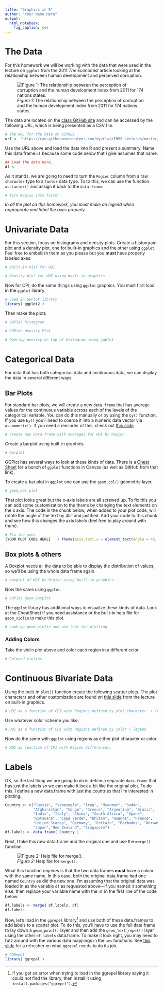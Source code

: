 ```yaml
---
title: "Graphics in R"
author: "Your Name Here"
output: 
  html_notebook:
    fig_caption: yes
---
```


# The Data

For this homework we will be working with the data that were used in the lecture on `ggplot` from the 2011 *The Economist* article looking at the relationship between human development and perceived corruption.

![*Figure 1:* The relationship between the perception of corruption and the human development index from 2011 for 174 nations states.](https://live.staticflickr.com/65535/50294412713_25bbd52230_c_d.jpg)

The data are located on the [class GitHub site](https://github.com/dyerlab/ENVS-Lectures) and can be accessed by the following URL, which is being presented as a CSV file.

```r
# The URL for the data on GitHub
url <- "https://raw.githubusercontent.com/dyerlab/ENVS-Lectures/master/data/EconomistData.csv"
```

Use the URL above and load the data into R and present a summary.  Name this data frame `df` because some code below that I give assumes that name.

```r
## Load the data here.
df <- 
```

As it stands, we are going to need to turn the `Region` column from a raw `character` type to a `factor` data type.  To to this, we can use the function `as.factor()` and assign it back to the `data.frame`.


```r
# Turn Region into factor
```


*In all the plot on this homework, you must make an legend when appropriate and label the axes properly.*


# Univariate Data

For this section, focus on histograms and density plots.  Create a historgram plot and a density plot, one for built-in graphics and the other using `ggplot`.  Feel free to embellish them as you please but you **must** have properly labeled axes.

```r
# Built-in hist for HDI

```

```r
# Density plot for HDI using built-in graphics

```

Now for CPI, do the same things using `ggplot` graphics.  You must first load in the `ggplot` library.

```r
# Load in GGPlot library
library( ggplot2 )
```

Then make the plots

```r
# GGPlot histogram
```

```r
# GGPlot density Plot
```

```r
# Overlay density on top of histogram using ggplot
```


# Categorical Data

For data that has both categorical data and continuous data, we can display the data in several different ways.  

## Bar Plots 

For standard bar plots, we will create a new `data.frame` that has average values for the continuous variable across each of the levels of the categorical variable.  You can do this manually or by using the `by()` function.  If you use `by()` you'll need to coerce it into a numeric data vector via `as.numeric()`.  If you need a reminder of this, check out [this slide](https://dyerlab.github.io/ENVS-Lectures/visualization/basic_visualization/slides.html#51).

```r
# Create new data.frame with averages for HDI by Region
```

Create a barplot using built-in graphics.

```r
# barplot
```

GGPlot has several ways to look at these kinds of data.  There is a [Cheat Sheet](https://github.com/rstudio/cheatsheets/blob/master/data-visualization-2.1.pdf) for a bunch of `ggplot` functions in Canvas (as well as GitHub from that link).  

To create a bar plot in `ggplot` one can use the `geom_col()` geometric layer.  

```r
# geom_col plot
```

That plot looks great but the x-axis labels are all screwed up.  To fix this you can add some customization to the theme by changing the text elements on the x axis.  The code in the chunk below, when added to your plot code, will rotate the angle of the text by 45° and justified.  Add your code to this chunk and see how this changes the axis labels (feel free to play around with them).

```r
# Fix the axes
{YOUR PLOT CODE HERE}   + theme(axis.text.x = element_text(angle = 45, hjust=1))
```

## Box plots & others

A Boxplot needs all the data to be able to display the distribution of values, so we'll be using the whole data frame again.

```r
# boxplot of HDI by Region using built-in graphics.
```

Now the same using `ggplot`.

```r
# GGPlot geom_boxplot
```

The `ggplot` library has additional ways to visualize these kinds of data. Look at the CheatSheet if you need assistance or the built-in help file for `geom_violin` to make this plot.



```r
# Look up geom_violin and use that for plotting
```

### Adding Colors

Take the violin plot above and color each region in a different color.  

```r
# Colored violins
```


# Continuous Bivariate Data

Using the built-in `plot()` function create the following scatter plots. The plot characters and other customization are found on [this slide](https://dyerlab.github.io/ENVS-Lectures/visualization/basic_visualization/slides.html#28) from the lecture on built-in graphics.


```r
# HDI as a function of CPI with Regions defined by plot character  + legend
```

Use whatever color scheme you like.

```r
# HDI as a function of CPI with Regions defined by color + legend
```

Now do the same with `ggplot` using regions as either plot character or color.

```r
# HDI as function of CPI with Region differences.
```



# Labels

OK, so the last thing we are going to do is define a separate `data.frame` that has just the labels so we can make it look a bit like the original plot.  To do this, I define a new data.frame with just the countries that I'm interested in plotting.

```r
Country <- c("Russia", "Venezuela", "Iraq", "Myanmar", "Sudan",
             "Afghanistan", "Congo", "Greece", "Argentina", "Brazil", 
             "India", "Italy", "China", "South Africa", "Spane", 
             "Botswana", "Cape Verde", "Bhutan", "Rwanda", "France", 
             "United States", "Germany", "Britain", "Barbados", "Norway", 
             "Japan","New Zealand", "Singapore")
df.labels <- data.frame( Country )
```

Next, I take this new data.frame and the original one and use the `merge()` function.

![*Figure 2:* Help file for `merge()`.](https://live.staticflickr.com/65535/50348700586_c9ee681494_c_d.jpg)

What this function *requires* is that the two data.frames **must** have a colum with the same name.  In this case, both the original data.frame had one named `Country` as did the new one.  I'm assuming that the original data was loaded in as the variable `df` as requested above—if you named it something else, then replace your variable name with the `df` in the first line of the code below.

```r
df.labels <- merge( df.labels, df)
df.labels
```


Now, let's load in the `ggrepel` library[^1] and use both of these data.frames to add labels to a scatter plot.  To do this, you'll have to use the full data frame to lay down a `geom_point()` layer and then add the `geom_text_repel()` layer using the other `df.labels` data.frame. To make it look right, you may need to futz around with the various data mappings in the `aes` functions.  See [this slide](https://dyerlab.github.io/ENVS-Lectures/visualization/ggplot_graphics/slides.html#62) for a refresher on what `ggrepel` needs to do its job.

```r
# GGRepel 
library( ggrepel )
```








[^1]: If you get an error when trying to load in the ggrepel library saying it could not find the library, then install it using `install.packages("ggrepel")`.


